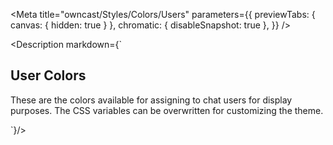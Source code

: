 
<Meta
  title="owncast/Styles/Colors/Users"
  parameters={{
    previewTabs: { canvas: { hidden: true } },
    chromatic: { disableSnapshot: true },
  }}
/>

<Description markdown={`
  
## User Colors

These are the colors available for assigning to chat users for display purposes. The CSS variables can be overwritten for customizing the theme.

`}/>

<ColorPalette>
  <ColorItem title="User Color 0" colors={{ ...getColor('theme-color-users-0') }} />
  <ColorItem
    title="User Color 1"
    colors={{
      ...getColor('theme-color-users-1'),
    }}
  />
  <ColorItem
    title="User Color 2"
    colors={{
      ...getColor('theme-color-users-2'),
    }}
  />
  <ColorItem
    title="User Color 3"
    colors={{
      ...getColor('theme-color-users-3'),
    }}
  />
  <ColorItem
    title="User Color 4"
    colors={{
      ...getColor('theme-color-users-4'),
    }}
  />
  <ColorItem
    title="User Color 5"
    colors={{
      ...getColor('theme-color-users-5'),
    }}
  />
  <ColorItem
    title="User Color 6"
    colors={{
      ...getColor('theme-color-users-6'),
    }}
  />
  <ColorItem
    title="User Color 7"
    colors={{
      ...getColor('theme-color-users-7'),
    }}
  />
</ColorPalette>

